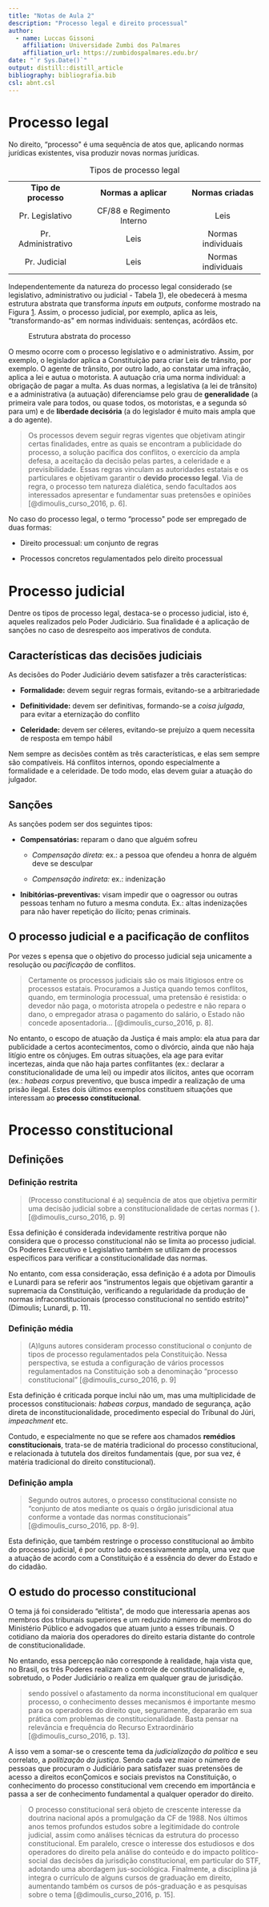 ```yaml
---
title: "Notas de Aula 2"
description: "Processo legal e direito processual"
author: 
  - name: Luccas Gissoni
    affiliation: Universidade Zumbi dos Palmares
    affiliation_url: https://zumbidospalmares.edu.br/
date: "`r Sys.Date()`"
output: distill::distill_article
bibliography: bibliografia.bib
csl: abnt.csl
---
```


# Processo legal

No direito, "processo\" é uma sequência de atos que, aplicando normas
jurídicas existentes, visa produzir novas normas jurídicas.

::: {#tab:tipos_de_processo_legal}
  ---------------------- --------------------------- --------------------
   **Tipo de processo**     **Normas a aplicar**      **Normas criadas**
     Pr. Legislativo      CF/88 e Regimento Interno          Leis
    Pr. Administrativo              Leis              Normas individuais
       Pr. Judicial                 Leis              Normas individuais
  ---------------------- --------------------------- --------------------

  : Tipos de processo legal
:::

Independentemente da natureza do processo legal considerado (se
legislativo, administrativo ou judicial - Tabela
[1](#tab:tipos_de_processo_legal){reference-type="ref"
reference="tab:tipos_de_processo_legal"}), ele obedecerá à mesma
estrutura abstrata que transforma *inputs* em *outputs*, conforme
mostrado na Figura [1](#exemplo_de_processo){reference-type="ref"
reference="exemplo_de_processo"}. Assim, o processo judicial, por
exemplo, aplica as leis, "transformando-as\" em normas individuais:
sentenças, acórdãos etc.

<figure id="exemplo_de_processo">

<figcaption>Estrutura abstrata do processo</figcaption>
</figure>

O mesmo ocorre com o processo legislativo e o administrativo. Assim, por
exemplo, o legislador aplica a Constituição para criar Leis de trânsito,
por exemplo. O agente de trânsito, por outro lado, ao constatar uma
infração, aplica a lei e autua o motorista. A autuação cria uma norma
individual: a obrigação de pagar a multa. As duas normas, a legislativa
(a lei de trânsito) e a administrativa (a autuação) diferenciamse pelo
grau de **generalidade** (a primeira vale para todos, ou quase todos, os
motoristas, e a segunda só para um) e de **liberdade decisória** (a do
legislador é muito mais ampla que a do agente).

> Os processos devem seguir regras vigentes que objetivam atingir certas
> finalidades, entre as quais se encontram a publicidade do processo, a
> solução pacífica dos conflitos, o exercício da ampla defesa, a
> aceitação da decisão pelas partes, a celeridade e a previsibilidade.
> Essas regras vinculam as autoridades estatais e os particulares e
> objetivam garantir o **devido processo legal**. Via de regra, o
> processo tem natureza dialética, sendo facultados aos interessados
> apresentar e fundamentar suas pretensões e opiniões [@dimoulis_curso_2016, p. 6].

No caso do processo legal, o termo "processo\" pode ser empregado de
duas formas:

-   Direito processual: um conjunto de regras

-   Processos concretos regulamentados pelo direito processual

# Processo judicial

Dentre os tipos de processo legal, destaca-se o processo judicial, isto
é, aqueles realizados pelo Poder Judiciário. Sua finalidade é a
aplicação de sanções no caso de desrespeito aos imperativos de conduta.

## Características das decisões judiciais

As decisões do Poder Judiciário devem satisfazer a três características:

-   **Formalidade:** devem seguir regras formais, evitando-se a
    arbitrariedade

-   **Definitividade:** devem ser definitivas, formando-se a *coisa
    julgada*, para evitar a eternização do conflito

-   **Celeridade:** devem ser céleres, evitando-se prejuízo a quem
    necessita de resposta em tempo hábil

Nem sempre as decisões contêm as três características, e elas sem sempre
são compatíveis. Há conflitos internos, opondo especialmente a
formalidade e a celeridade. De todo modo, elas devem guiar a atuação do
julgador.

## Sanções

As sanções podem ser dos seguintes tipos:

-   **Compensatórias:** reparam o dano que alguém sofreu

    -   *Compensação direta:* ex.: a pessoa que ofendeu a honra de
        alguém deve se desculpar

    -   *Compensação indireta:* ex.: indenização

-   **Inibitórias-preventivas:** visam impedir que o oagressor ou outras
    pessoas tenham no futuro a mesma conduta. Ex.: altas indenizações
    para não haver repetição do ilícito; penas criminais.

## O processo judicial e a pacificação de conflitos

Por vezes s epensa que o objetivo do processo judicial seja unicamente a
resolução ou *pacificação* de conflitos.

> Certamente os processos judiciais são os mais litigiosos entre os
> processos estatais. Procuramos a Justiça quando temos conflitos,
> quando, em terminologia processual, uma pretensão é resistida: o
> devedor não paga, o motorista atropela o pedestre e não repara o dano,
> o empregador atrasa o pagamento do salário, o Estado não concede
> aposentadoria... [@dimoulis_curso_2016, p. 8].

No entanto, o escopo de atuação da Justiça é mais amplo: ela atua para
dar publicidade a certos acontecimentos, como o divórcio, ainda que não
haja litígio entre os cônjuges. Em outras situações, ela age para evitar
incertezas, ainda que não haja partes conflitantes (ex.: declarar a
constitucionalidade de uma lei) ou impedir atos ilícitos, antes que
ocorram (ex.: *habeas corpus* preventivo, que busca impedir a realização
de uma prisão ilegal. Estes dois últimos exemplos constituem situações
que interessam ao **processo constitucional**.

# Processo constitucional

## Definições

### Definição restrita

> (Processo constitucional é a) sequência de atos que objetiva permitir
> uma decisão judicial sobre a constitucionalidade de certas normas ( ).
> [@dimoulis_curso_2016, p. 9]

Essa definição é considerada indevidamente restritiva porque não
considera que o processo constitucional não se limita ao processo
judicial. Os Poderes Executivo e Legislativo também se utilizam de
processos específicos para verificar a constitucionalidade das normas.

No entanto, com essa consideração, essa definição é a adota por Dimoulis
e Lunardi para se referir aos "instrumentos legais que objetivam
garantir a supremacia da Constituição, verificando a regularidade da
produção de normas infraconstitucionais (processo constitucional no
sentido estrito)\" (Dimoulis; Lunardi, p. 11).

### Definição média

> (A)lguns autores consideram processo constitucional o conjunto de
> tipos de processo regulamentados pela Constituição. Nessa perspectiva,
> se estuda a configuração de vários processos regulamentados na
> Constituição sob a denominação "processo constitucional" [@dimoulis_curso_2016, p. 9]

Esta definição é criticada porque inclui não um, mas uma multiplicidade
de processos constitucionais: *habeas corpus*, mandado de segurança,
ação direta de inconstitucionalidade, procedimento especial do Tribunal
do Júri, *impeachment* etc.

Contudo, e especialmente no que se refere aos chamados **remédios
constitucionais**, trata-se de matéria tradicional do processo
constitucional, e relacionada à tututela dos direitos fundamentais (que,
por sua vez, é matéria tradicional do direito constitucional).

### Definição ampla

> Segundo outros autores, o processo constitucional consiste no
> "conjunto de atos mediante os quais o órgão jurisdicional atua
> conforme a vontade das normas constitucionais" [@dimoulis_curso_2016, pp. 8-9].

Esta definição, que também restringe o processo constitucional ao âmbito
do processo judicial, é por outro lado excessivamente ampla, uma vez que
a atuação de acordo com a Constituição é a essência do dever do Estado e
do cidadão.

## O estudo do processo constitucional

O tema já foi considerado "elitista\", de modo que interessaria apenas
aos membros dos tribunais superiores e um reduzido número de membros do
Ministério Público e advogados que atuam junto a esses tribunais. O
cotidiano da maioria dos operadores do direito estaria distante do
controle de constitucionalidade.

No entando, essa percepção não corresponde à realidade, haja vista que,
no Brasil, os três Poderes realizam o controle de constitucionalidade,
e, sobretudo, o Poder Judiciário o realiza em qualquer grau de
jurisdição.

> sendo possível o afastamento da norma inconstitucional em qualquer
> processo, o conhecimento desses mecanismos é importante mesmo para os
> operadores do direito que, seguramente, depararão em sua prática com
> problemas de constitucionalidade. Basta pensar na relevância e
> frequência do Recurso Extraordinário [@dimoulis_curso_2016, p. 13].

A isso vem a somar-se o crescente tema da *judicialização da política* e
seu correlato, a *politização da justiça*. Sendo cada vez maior o número
de pessoas que procuram o Judiciário para satisfazer suas pretensões de
acesso a direitos econÇomicos e sociais previstos na Constituição, o
conhecimento do processo constitucional vem crecendo em importância e
passa a ser de conhecimento fundamental a qualquer operador do direito.

> O processo constitucional será objeto de crescente interesse da
> doutrina nacional após a promulgação da CF de 1988. Nos últimos anos
> temos profundos estudos sobre a legitimidade do controle judicial,
> assim como análises técnicas da estrutura do processo constitucional.
> Em paralelo, cresce o interesse dos estudiosos e dos operadores do
> direito pela análise do conteúdo e do impacto político-social das
> decisões da jurisdição constitucional, em particular do STF, adotando
> uma abordagem jus-sociológica. Finalmente, a disciplina já integra o
> currículo de alguns cursos de graduação em direito, aumentando também
> os cursos de pós-graduação e as pesquisas sobre o tema [@dimoulis_curso_2016, p. 15].
